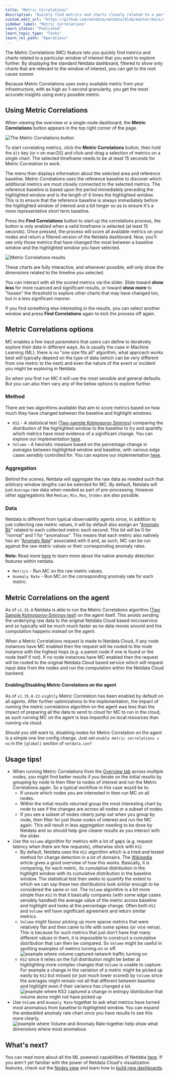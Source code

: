 ```yaml
---
title: "Metric Correlations"
description: "Quickly find metrics and charts closely related to a particular timeframe of interest anywhere in your infrastructure to discover the root cause faster."
custom_edit_url: "https://github.com/netdata/netdata/blob/master/docs/cloud/insights/metric-correlations.md"
sidebar_label: "Metric Correlations"
learn_status: "Published"
learn_topic_type: "Tasks"
learn_rel_path: "Operations"
---
```


The Metric Correlations (MC) feature lets you quickly find metrics and charts related to a particular window of interest that you want to explore further. By displaying the standard Netdata dashboard, filtered to show only charts that are relevant to the window of interest, you can get to the root cause sooner.

Because Metric Correlations uses every available metric from your infrastructure, with as high as 1-second granularity, you get the most accurate insights using every possible metric.

## Using Metric Correlations

When viewing the overview or a single-node dashboard, the **Metric Correlations** button appears in the top right corner of the page.

![The Metric Correlations button](https://user-images.githubusercontent.com/2178292/201082551-d805b20d-0472-455d-9f11-b2329adf3098.png)

To start correlating metrics, click the **Metric Correlations** button, then hold the `Alt` key (or `⌘` on macOS) and click-and-drag a selection of metrics on a single chart. The selected timeframe needs to be at least 15 seconds for Metric Correlation to work. 

The menu then displays information about the selected area and reference baseline. Metric Correlations uses the reference baseline to discover which additional metrics are most closely connected to the selected metrics. The reference baseline is based upon the period immediately preceding the highlighted window and is the length of 4 times the highlighted window. This is to ensure that the reference baseline is always immediately before the highlighted window of interest and a bit longer so as to ensure it's a more representative short term baseline.

Press the **Find Correlations** button to start up the correlations process, the button is only enabled when a valid timeframe is selected (at least 15 seconds). Once pressed, the process will score all available metrics on your nodes and return a filtered version of the Netdata dashboard. Now, you'll see only those metrics that have changed the most between a baseline window and the highlighted window you have selected.

![Metric Correlations results](https://user-images.githubusercontent.com/2178292/181751182-25e0890d-a5f4-4799-9936-1523603cf97d.png)

These charts are fully interactive, and whenever possible, will only show the _dimensions_ related to the timeline you selected.

You can interact with all the scored metrics via the slider. Slide toward **show less** for more nuanced and significant results, or toward **show more** to "loosen" the threshold to explore other charts that may have changed too, but in a less significant manner.

If you find something else interesting in the results, you can select another window and press **Find Correlations** again to kick the process off again.

## Metric Correlations options

MC enables a few input parameters that users can define to iteratively explore their data in different ways. As is usually the case in Machine Learning (ML), there is no "one size fits all" algorithm, what approach works best will typically depend on the type of data (which can be very different from one metric to the next) and even the nature of the event or incident you might be exploring in Netdata.

So when you first run MC it will use the most sensible and general defaults. But you can also then vary any of the below options to explore further.

### Method

There are two algorithms available that aim to score metrics based on how much they have changed between the baseline and highlight windows.

- `KS2` - A statistical test ([Two-sample Kolmogorov Smirnov](https://en.wikipedia.org/wiki/Kolmogorov%E2%80%93Smirnov_test#Two-sample_Kolmogorov%E2%80%93Smirnov_test)) comparing the distribution of the highlighted window to the baseline to try and quantify which metrics have most evidence of a significant change. You can explore our implementation [here](https://github.com/netdata/netdata/blob/d917f9831c0a1638ef4a56580f321eb6c9a88037/database/metric_correlations.c#L212).
- `Volume` -  A heuristic measure based on the percentage change in averages between highlighted window and baseline, with various edge cases sensibly controlled for. You can explore our implementation [here](https://github.com/netdata/netdata/blob/d917f9831c0a1638ef4a56580f321eb6c9a88037/database/metric_correlations.c#L516).

### Aggregation

Behind the scenes, Netdata will aggregate the raw data as needed such that arbitrary window lengths can be selected for MC. By default, Netdata will just `Average` raw data when needed as part of pre-processing. However other aggregations like `Median`, `Min`, `Max`, `Stddev` are also possible.

### Data

Netdata is different from typical observability agents since, in addition to just collecting raw metric values, it will by default also assign an "[Anomaly Bit](/docs/agent/ml#anomaly-bit)" related to each collected metric each second. This bit will be 0 for "normal" and 1 for "anomalous". This means that each metric also natively has an "[Anomaly Rate](/docs/agent/ml#anomaly-rate)" associated with it and, as such, MC can be run against the raw metric values or their corresponding anomaly rates.

**Note**: Read more [here](/docs/nightly/operations/machine-learning-ml-powered-anomaly-detection) to learn more about the native anomaly detection features within netdata.

- `Metrics` - Run MC on the raw metric values.
- `Anomaly Rate` - Run MC on the corresponding anomaly rate for each metric.

## Metric Correlations on the agent

As of `v1.35.0` Netdata is able to run the Metric Correlations algorithm ([Two Sample Kolmogorov-Smirnov test](https://en.wikipedia.org/wiki/Kolmogorov%E2%80%93Smirnov_test#Two-sample_Kolmogorov%E2%80%93Smirnov_test)) on the agent itself. This avoids sending the underlying raw data to the original Netdata Cloud based microservice and so typically will be much much faster as no data moves around and the computation happens instead on the agent.

When a Metric Correlations request is made to Netdata Cloud, if any node instances have MC enabled then the request will be routed to the node instance with the highest hops (e.g. a parent node if one is found or the node itself if not). If no node instances have MC enabled then the request will be routed to the original Netdata Cloud based service which will request input data from the nodes and run the computation within the Netdata Cloud backend.

#### Enabling/Disabling Metric Correlations on the agent

As of `v1.35.0-22-nightly` Metric Correlation has been enabled by default on all agents. After further optimizations to the implementation, the impact of running the metric correlations algorithm on the agent was less than the impact of preparing all the data to send to cloud for MC to run in the cloud, as such running MC on the agent is less impactful on local resources than running via cloud.

Should you still want to, disabling nodes for Metric Correlation on the agent is a simple one line config change. Just set `enable metric correlations = no` in the `[global]` section of `netdata.conf`

## Usage tips!

- When running Metric Correlations from the [Overview tab](https://learn.netdata.cloud/docs/cloud/visualize/overview#overview) across multiple nodes, you might find better results if you iterate on the initial results by grouping by node to then filter to nodes of interest and run the Metric Correlations again. So a typical workflow in this case would be to:
  - If unsure which nodes you are interested in then run MC on all nodes. 
  - Within the initial results returned group the most interesting chart by node to see if the changes are across all nodes or a subset of nodes.
  - If you see a subset of nodes clearly jump out when you group by node, then filter for just those nodes of interest and run the MC again. This will result in less aggregation needing to be done by Netdata and so should help give clearer results as you interact with the slider.
- Use the `Volume` algorithm for metrics with a lot of gaps (e.g. request latency when there are few requests), otherwise stick with `KS2`
  - By default, Netdata uses the `KS2` algorithm which is a tried and tested method for change detection in a lot of domains. The [Wikipedia](https://en.wikipedia.org/wiki/Kolmogorov%E2%80%93Smirnov_test) article gives a good overview of how this works. Basically, it is comparing, for each metric, its cumulative distribution in the highlight window with its cumulative distribution in the baseline window. The statistical test then seeks to quantify the extent to which we can say these two distributions look similar enough to be considered the same or not. The `Volume` algorithm is a bit more simple than `KS2` in that it basically compares (with some edge cases sensibly handled) the average value of the metric across baseline and highlight and looks at the percentage change. Often both `KS2` and `Volume` will have significant agreement and return similar metrics.
  - `Volume` might favour picking up more sparse metrics that were relatively flat and then came to life with some spikes (or vice versa). This is because for such metrics that just don't have that many different values in them, it is impossible to construct a cumulative distribution that can then be compared. So `Volume` might be useful in spotting examples of metrics turning on or off. ![example where volume captured network traffic turning on](https://user-images.githubusercontent.com/2178292/182336924-d02fd3d3-7f09-41da-9cfc-809d01396d9d.png)
  - `KS2` since it relies on the full distribution might be better at highlighting more complex changes that `Volume` is unable to capture. For example a change in the variation of a metric might be picked up easily by `KS2` but missed (or just much lower scored) by `Volume` since the averages might remain not all that different between baseline and highlight even if their variance has changed a lot. ![example where KS2 captured a change in entropy distribution that volume alone might not have picked up](https://user-images.githubusercontent.com/2178292/182338289-59b61e6b-089d-431c-bc8e-bd19ba6ad5a5.png)
- Use `Volume` and `Anomaly Rate` together to ask what metrics have turned most anomalous from baseline to highlighted window. You can expand the embedded anomaly rate chart once you have results to see this more clearly. ![example where Volume and Anomaly Rate together help show what dimensions where most anomalous](https://user-images.githubusercontent.com/2178292/182338666-6d19fa92-89d3-4d61-804c-8f10982114f5.png)

## What's next?

You can read more about all the ML powered capabilities of Netdata [here](/docs/nightly/operations/machine-learning-ml-powered-anomaly-detection). If you aren't yet familiar with the power of Netdata Cloud's visualization features, check out the [Nodes view](/docs/nightly/operations/visualizations/nodes-view) and learn how to [build new dashboards](/docs/nightly/operations/visualizations/build-new-dashboards).
